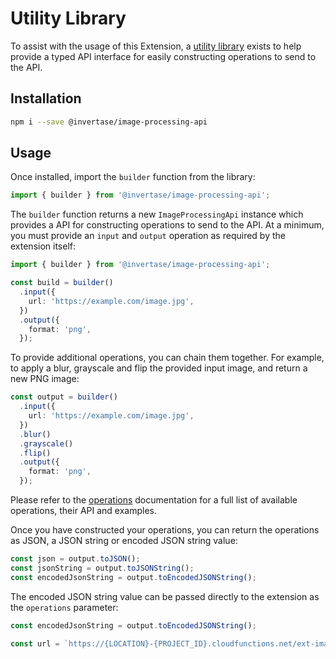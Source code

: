 # Utility Library

To assist with the usage of this Extension, a [utility library](https://www.npmjs.com/package/@invertase/image-processing-api) exists
to help provide a typed API interface for easily constructing operations to send to the API.

## Installation

```bash
npm i --save @invertase/image-processing-api
```

## Usage

Once installed, import the `builder` function from the library:

```ts
import { builder } from '@invertase/image-processing-api';
```

The `builder` function returns a new `ImageProcessingApi` instance which provides a API for constructing operations to send to the API.
At a minimum, you must provide an `input` and `output` operation as required by the extension itself:

```ts
import { builder } from '@invertase/image-processing-api';

const build = builder()
  .input({
    url: 'https://example.com/image.jpg',
  })
  .output({
    format: 'png',
  });
```

To provide additional operations, you can chain them together. For example,
to apply a blur, grayscale and flip the provided input image, and return a new PNG image:

```ts
const output = builder()
  .input({
    url: 'https://example.com/image.jpg',
  })
  .blur()
  .grayscale()
  .flip()
  .output({
    format: 'png',
  });
```

Please refer to the [operations](/operations) documentation for a full list of available operations, their API and examples.

Once you have constructed your operations, you can return the operations as JSON, a JSON string or encoded JSON string value:

```ts
const json = output.toJSON();
const jsonString = output.toJSONString();
const encodedJsonString = output.toEncodedJSONString();
```

The encoded JSON string value can be passed directly to the extension as the `operations` parameter:

```ts
const encodedJsonString = output.toEncodedJSONString();

const url = `https://{LOCATION}-{PROJECT_ID}.cloudfunctions.net/ext-image-processing-api-handler/process?operations=${encodedJsonString}`;
```
